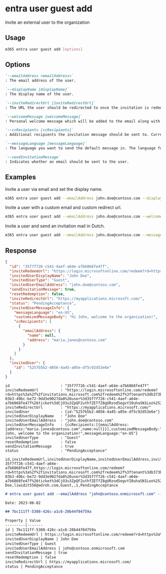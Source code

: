 
# entra user guest add

Invite an external user to the organization

## Usage

```sh
m365 entra user guest add [options]
```

## Options

```md definition-list
`--emailAddress <emailAddress>`
: The email address of the user.

`--displayName [displayName]`
: The display name of the user.

`--inviteRedirectUrl [inviteRedirectUrl]`
: The URL the user should be redirected to once the invitation is redeemed. If not specified, default URL https://myapplications.microsoft.com will be set.

`--welcomeMessage [welcomeMessage]`
: Personal welcome message which will be added to the email along with the default email.

`--ccRecipients [ccRecipients]`
: Additional recipients the invitation message should be sent to. Currently only 1 additional recipient is supported.

`--messageLanguage [messageLanguage]`
: The language you want to send the default message in. The language format should be in [ISO 639](https://learn.microsoft.com/openspecs/office_standards/ms-oi29500/ed06cf15-306c-43be-9053-ca81ca51e656). The default is `en-US`.

`--sendInvitationMessage`
: Indicates whether an email should be sent to the user.
```

<Global />

## Examples

Invite a user via email and set the display name.

```sh
m365 entra user guest add --emailAddress john.doe@contoso.com --displayName "John Doe" --sendInvitationMessage
```

Invite a user with a custom email and custom redirect url.

```sh
m365 entra user guest add --emailAddress john.doe@contoso.com --welcomeMessage "Hi John, welcome to the organization!" --inviteRedirectUrl https://contoso.sharepoint.com --sendInvitationMessage
```

Invite a user and send an invitation mail in Dutch.

```sh
m365 entra user guest add --emailAddress john.doe@contoso.com --messageLanguage nl-BE --sendInvitationMessage
```

## Response

<Tabs>
  <TabItem value="JSON">

  ```json
  {
    "id": "35f7f726-c541-4aef-a64e-a7b6868fe47f",
    "inviteRedeemUrl": "https://login.microsoftonline.com/redeem?rd=https%3a%2f%2finvitations.microsoft.com%2fredeem%2f%3ftenant%3db373bc30-03b3-49bc-be72-9dd3e9027da8%26user%3d35f7f726-c541-4aef-a64e-a7b6868fe47f%26ticket%3dCjO3u3ZpQF2uthfZETfZ8gURzod5egvYI0uhaSN1Loo%25253d%26ver%3d2.0",
    "invitedUserDisplayName": "John Doe",
    "invitedUserType": "Guest",
    "invitedUserEmailAddress": "john.doe@contoso.com",
    "sendInvitationMessage": true,
    "resetRedemption": false,
    "inviteRedirectUrl": "https://myapplications.microsoft.com/",
    "status": "PendingAcceptance",
    "invitedUserMessageInfo": {
      "messageLanguage": "en-US",
      "customizedMessageBody": "Hi John, welcome to the organization!",
      "ccRecipients": [
        {
          "emailAddress": {
            "name": null,
            "address": "maria.jones@contoso.com"
          }
        }
      ]
    },
    "invitedUser": {
      "id": "5257b5b2-4056-4a45-a05e-df5c92d53e6e"
    }
  }
  ```

  </TabItem>
  <TabItem value="Text">

  ```text
  id                       : "35f7f726-c541-4aef-a64e-a7b6868fe47f"
  inviteRedeemUrl          : "https://login.microsoftonline.com/redeem?rd=https%3a%2f%2finvitations.microsoft.com%2fredeem%2f%3ftenant%3db373bc30-03b3-49bc-be72-9dd3e9027da8%26user%3d35f7f726-c541-4aef-a64e-a7b6868fe47f%26ticket%3dCjO3u3ZpQF2uthfZETfZ8gURzod5egvYI0uhaSN1Loo%25253d%26ver%3d2.0"
  inviteRedirectUrl        : "https://myapplications.microsoft.com/"
  invitedUser              : {id:"5257b5b2-4056-4a45-a05e-df5c92d53e6e"}
  invitedUserDisplayName   : "John Doe"
  invitedUserEmailAddress  : "john.doe@contoso.com"
  invitedUserMessageInfo   : {ccRecipients:[{emailAddress:{address:"maria.jones@contoso.com",name:null}}],customizedMessageBody:"Hi John, welcome to the organization!",messageLanguage:"en-US"}
  invitedUserType          : "Guest"
  resetRedemption          : false
  sendInvitationMessage    : true
  status                   : "PendingAcceptance"
  ```

  </TabItem>
  <TabItem value="CSV">

  ```csv
  id,inviteRedeemUrl,invitedUserDisplayName,invitedUserEmailAddress,invitedUserType,resetRedemption,sendInvitationMessage,status
  35f7f726-c541-4aef-a64e-a7b6868fe47f,https://login.microsoftonline.com/redeem?rd=https%3a%2f%2finvitations.microsoft.com%2fredeem%2f%3ftenant%3db373bc30-03b3-49bc-be72-9dd3e9027da8%26user%3d35f7f726-c541-4aef-a64e-a7b6868fe47f%26ticket%3dCjO3u3ZpQF2uthfZETfZ8gURzod5egvYI0uhaSN1Loo%25253d%26ver%3d2.0,John Doe,liwidit556@adroh.com,Guest,,1,PendingAcceptance
  ```

  </TabItem>
   <TabItem value="Markdown">

  ```md
  # entra user guest add --emailAddress "john@contoso.onmicrosoft.com" --displayName "John Doe" --sendInvitationMessage "true"

  Date: 2023-06-02

  ## 7bc111ff-5308-426c-a1c6-20b44f04759a

  Property | Value
  ---------|-------
  id | 7bc111ff-5308-426c-a1c6-20b44f04759a
  inviteRedeemUrl | https://login.microsoftonline.com/redeem?rd=https%3a%2f%2finvitations.microsoft.com%2fredeem%2f%3ftenant%3dc2b2a0f7-fa44-4929-a994-757b7b998f01%26user%3d7bc111ff-5308-426c-a1c6-20b44f04759a%26ticket%3dmxUuPufmKya%25252f%25252bJM%25252fsFwx4%25252fQMkIC401v%25252fHWIKrIrYvwQ%25253d%26ver%3d2.0
  invitedUserDisplayName | John Doe
  invitedUserType | Guest
  invitedUserEmailAddress | john@contoso.onmicrosoft.com
  sendInvitationMessage | true
  resetRedemption | false
  inviteRedirectUrl | https://myapplications.microsoft.com/
  status | PendingAcceptance
  ```

  </TabItem>
</Tabs>


